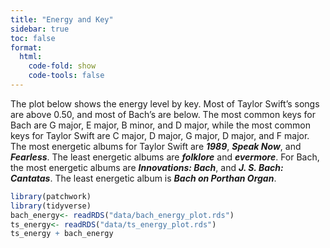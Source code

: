 ```yaml
---
title: "Energy and Key"
sidebar: true
toc: false
format:
  html:
    code-fold: show
    code-tools: false
---
```



The plot below shows the energy level by key. Most of Taylor Swift's songs are above 0.50, and most of Bach's are below. The most common keys for Bach are G major, E major, B minor, and D major, while the most common keys for Taylor Swift are C major, D major, G major, D major, and F major. The most energetic albums for Taylor Swift are ***1989***, ***Speak Now***, and ***Fearless***. The least energetic albums are ***folklore*** and ***evermore***. For Bach, the most energetic albums are ***Innovations: Bach***, and ***J. S. Bach: Cantatas***. The least energetic album is ***Bach on Porthan Organ***. 


```r
library(patchwork)
library(tidyverse)
bach_energy<- readRDS("data/bach_energy_plot.rds")
ts_energy<- readRDS("data/ts_energy_plot.rds")
ts_energy + bach_energy
```